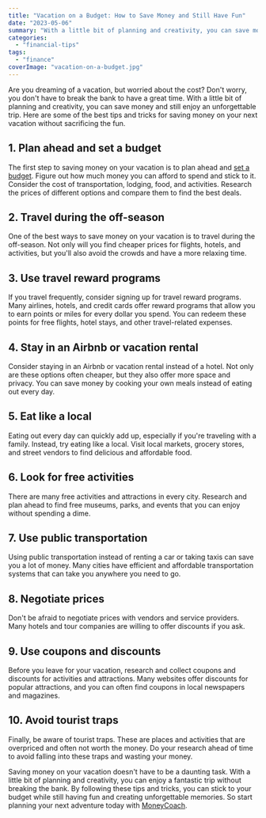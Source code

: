 ```yaml
---
title: "Vacation on a Budget: How to Save Money and Still Have Fun"
date: "2023-05-06"
summary: "With a little bit of planning and creativity, you can save money and still enjoy an unforgettable trip."
categories: 
  - "financial-tips"
tags: 
  - "finance"
coverImage: "vacation-on-a-budget.jpg"
---
```

Are you dreaming of a vacation, but worried about the cost? Don't worry, you don't have to break the bank to have a great time. With a little bit of planning and creativity, you can save money and still enjoy an unforgettable trip. Here are some of the best tips and tricks for saving money on your next vacation without sacrificing the fun.

## 1\. Plan ahead and set a budget
The first step to saving money on your vacation is to plan ahead and [set a budget](/blog/how-to-plan-a-trip-with-your-friends). Figure out how much money you can afford to spend and stick to it. Consider the cost of transportation, lodging, food, and activities. Research the prices of different options and compare them to find the best deals.
## 2\. Travel during the off-season
One of the best ways to save money on your vacation is to travel during the off-season. Not only will you find cheaper prices for flights, hotels, and activities, but you'll also avoid the crowds and have a more relaxing time.
## 3\. Use travel reward programs
If you travel frequently, consider signing up for travel reward programs. Many airlines, hotels, and credit cards offer reward programs that allow you to earn points or miles for every dollar you spend. You can redeem these points for free flights, hotel stays, and other travel-related expenses.
## 4\. Stay in an Airbnb or vacation rental
Consider staying in an Airbnb or vacation rental instead of a hotel. Not only are these options often cheaper, but they also offer more space and privacy. You can save money by cooking your own meals instead of eating out every day.
## 5\. Eat like a local
Eating out every day can quickly add up, especially if you're traveling with a family. Instead, try eating like a local. Visit local markets, grocery stores, and street vendors to find delicious and affordable food.
## 6\. Look for free activities
There are many free activities and attractions in every city. Research and plan ahead to find free museums, parks, and events that you can enjoy without spending a dime.
## 7\. Use public transportation
Using public transportation instead of renting a car or taking taxis can save you a lot of money. Many cities have efficient and affordable transportation systems that can take you anywhere you need to go.
## 8\. Negotiate prices
Don't be afraid to negotiate prices with vendors and service providers. Many hotels and tour companies are willing to offer discounts if you ask.
## 9\. Use coupons and discounts
Before you leave for your vacation, research and collect coupons and discounts for activities and attractions. Many websites offer discounts for popular attractions, and you can often find coupons in local newspapers and magazines.
## 10\. Avoid tourist traps
Finally, be aware of tourist traps. These are places and activities that are overpriced and often not worth the money. Do your research ahead of time to avoid falling into these traps and wasting your money.

Saving money on your vacation doesn't have to be a daunting task. With a little bit of planning and creativity, you can enjoy a fantastic trip without breaking the bank. By following these tips and tricks, you can stick to your budget while still having fun and creating unforgettable memories. So start planning your next adventure today with [MoneyCoach](/).